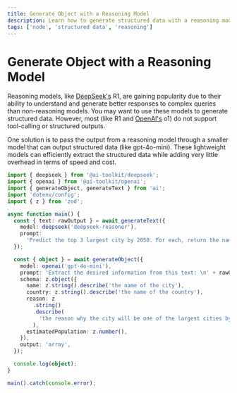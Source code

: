 ```yaml
---
title: Generate Object with a Reasoning Model
description: Learn how to generate structured data with a reasoning model using the AI TOOLKIT and Node
tags: ['node', 'structured data', 'reasoning']
---
```


# Generate Object with a Reasoning Model

Reasoning models, like [DeepSeek's](/providers/ai-toolkit-providers/deepseek) R1, are gaining popularity due to their ability to understand and generate better responses to complex queries than non-reasoning models.
You may want to use these models to generate structured data. However, most (like R1 and [OpenAI's](/providers/ai-toolkit-providers/openai) o1) do not support tool-calling or structured outputs.

One solution is to pass the output from a reasoning model through a smaller model that can output structured data (like gpt-4o-mini). These lightweight models can efficiently extract the structured data while adding very little overhead in terms of speed and cost.

```ts
import { deepseek } from '@ai-toolkit/deepseek';
import { openai } from '@ai-toolkit/openai';
import { generateObject, generateText } from 'ai';
import 'dotenv/config';
import { z } from 'zod';

async function main() {
  const { text: rawOutput } = await generateText({
    model: deepseek('deepseek-reasoner'),
    prompt:
      'Predict the top 3 largest city by 2050. For each, return the name, the country, the reason why it will on the list, and the estimated population in millions.',
  });

  const { object } = await generateObject({
    model: openai('gpt-4o-mini'),
    prompt: 'Extract the desired information from this text: \n' + rawOutput,
    schema: z.object({
      name: z.string().describe('the name of the city'),
      country: z.string().describe('the name of the country'),
      reason: z
        .string()
        .describe(
          'the reason why the city will be one of the largest cities by 2050',
        ),
      estimatedPopulation: z.number(),
    }),
    output: 'array',
  });

  console.log(object);
}

main().catch(console.error);
```
